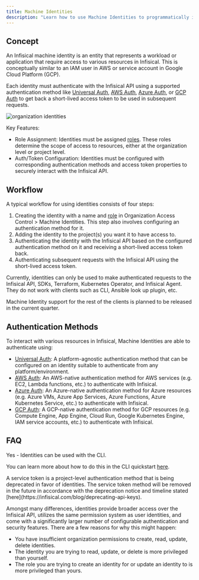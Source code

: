 ```yaml
---
title: Machine Identities
description: "Learn how to use Machine Identities to programmatically interact with Infisical."
---
```


## Concept

An Infisical machine identity is an entity that represents a workload or application that require access to various resources in Infisical. This is conceptually similar to an IAM user in AWS or service account in Google Cloud Platform (GCP).

Each identity must authenticate with the Infisical API using a supported authentication method like [Universal Auth](/documentation/platform/identities/universal-auth), [AWS Auth](/documentation/platform/identities/aws-auth), [Azure Auth](/documentation/platform/identities/azure-auth), or [GCP Auth](/documentation/platform/identities/gcp-auth) to get back a short-lived access token to be used in subsequent requests.

![organization identities](/images/platform/organization/organization-machine-identities.png)

Key Features:

- Role Assignment: Identities must be assigned [roles](/documentation/platform/role-based-access-controls). These roles determine the scope of access to resources, either at the organization level or project level.
- Auth/Token Configuration: Identities must be configured with corresponding authentication methods and access token properties to securely interact with the Infisical API.

## Workflow

A typical workflow for using identities consists of four steps:

1. Creating the identity with a name and [role](/documentation/platform/role-based-access-controls) in Organization Access Control > Machine Identities.
   This step also involves configuring an authentication method for it.
2. Adding the identity to the project(s) you want it to have access to.
3. Authenticating the identity with the Infisical API based on the configured authentication method on it and receiving a short-lived access token back.
4. Authenticating subsequent requests with the Infisical API using the short-lived access token.

<Note>
  Currently, identities can only be used to make authenticated requests to the Infisical API, SDKs, Terraform, Kubernetes Operator, and Infisical Agent. They do not work with clients such as CLI, Ansible look up plugin, etc.

Machine Identity support for the rest of the clients is planned to be released in the current quarter.

</Note>

## Authentication Methods

To interact with various resources in Infisical, Machine Identities are able to authenticate using:

- [Universal Auth](/documentation/platform/identities/universal-auth): A platform-agnostic authentication method that can be configured on an identity suitable to authenticate from any platform/environment.
- [AWS Auth](/documentation/platform/identities/aws-auth): An AWS-native authentication method for AWS services (e.g. EC2, Lambda functions, etc.) to authenticate with Infisical.
- [Azure Auth](/documentation/platform/identities/azure-auth): An Azure-native authentication method for Azure resources (e.g. Azure VMs, Azure App Services, Azure Functions, Azure Kubernetes Service, etc.) to authenticate with Infisical.
- [GCP Auth](/documentation/platform/identities/gcp-auth): A GCP-native authentication method for GCP resources (e.g. Compute Engine, App Engine, Cloud Run, Google Kubernetes Engine, IAM service accounts, etc.) to authenticate with Infisical.

## FAQ

<AccordionGroup>
<Accordion title="Can I use machine identities with the CLI?">

Yes - Identities can be used with the CLI.

You can learn more about how to do this in the CLI quickstart [here](/cli/usage).

</Accordion>

<Accordion title="What is the difference between an identity and service token?">
  A service token is a project-level authentication method that is being deprecated in favor of identities. The service token method will be removed in the future in accordance with the deprecation notice and timeline stated [here](https://infisical.com/blog/deprecating-api-keys).
  
  Amongst many differences, identities provide broader access over the Infisical API, utilizes the same
  permission system as user identities, and come with a significantly larger number of configurable authentication and security features.
</Accordion>
<Accordion title="Why can I not create, read, update, or delete an identity?">
  There are a few reasons for why this might happen:
  
  - You have insufficient organization permissions to create, read, update, delete identities.
  - The identity you are trying to read, update, or delete is more privileged than yourself.
  - The role you are trying to create an identity for or update an identity to is more privileged than yours.
</Accordion>
</AccordionGroup>
